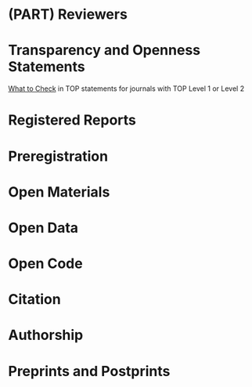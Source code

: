 # (PART) Reviewers {-}

# Transparency and Openness Statements

[What to Check](https://www.dropbox.com/s/8jv2n0j3mlkhkrj/TOP_GuidanceforReviewers.docx){target="_blank"} in TOP statements for journals with TOP Level 1 or Level 2

# Registered Reports

# Preregistration

# Open Materials

# Open Data

# Open Code

# Citation

# Authorship

# Preprints and Postprints
